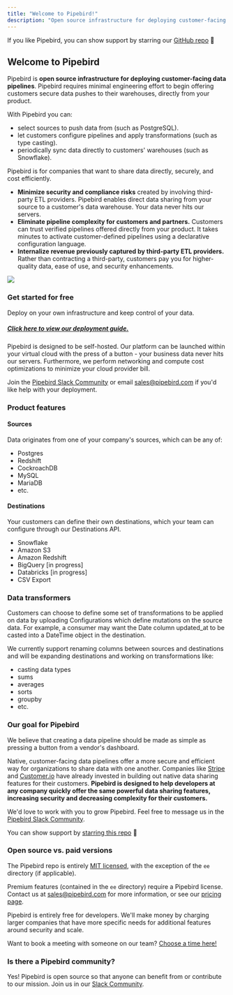 ```yaml
---
title: "Welcome to Pipebird!"
description: "Open source infrastructure for deploying customer-facing data pipelines"
---
```


If you like Pipebird, you can show support by starring our [GitHub repo](https://github.com/pipebird/pipebird) 🌟

## Welcome to Pipebird

Pipebird is **open source infrastructure for deploying customer-facing data
pipelines**. Pipebird requires minimal engineering effort to begin offering
customers secure data pushes to their warehouses, directly from your product.

With Pipebird you can:

- select sources to push data from (such as PostgreSQL).
- let customers configure pipelines and apply transformations (such as type
  casting).
- periodically sync data directly to customers' warehouses (such as Snowflake).

Pipebird is for companies that want to share data directly, securely, and cost
efficiently.

- **Minimize security and compliance risks** created by involving third-party
  ETL providers. Pipebird enables direct data sharing from your source to a
  customer's data warehouse. Your data never hits our servers.
- **Eliminate pipeline complexity for customers and partners.** Customers can
  trust verified pipelines offered directly from your product. It takes minutes
  to activate customer-defined pipelines using a declarative configuration
  language.
- **Internalize revenue previously captured by third-party ETL providers.**
  Rather than contracting a third-party, customers pay you for higher-quality
  data, ease of use, and security enhancements.

![](/images/welcome-to-pipebird.svg)

### Get started for free

Deploy on your own infrastructure and keep control of your data.

##### [Click here to view our deployment guide.](/reference/quickstart)

Pipebird is designed to be self-hosted. Our platform can be launched within your
virtual cloud with the press of a button - your business data never hits our
servers. Furthermore, we perform networking and compute cost optimizations to
minimize your cloud provider bill.

Join the
[Pipebird Slack Community](https://join.slack.com/t/pipebirdcommunity/shared%5Finvite/zt-1emvmxdk6-jBc9qXDDgeLhinJ8ktOgHg)
or email [sales@pipebird.com](mailto:sales@pipebird.com) if you'd like help with
your deployment.

### Product features

#### Sources

Data originates from one of your company's sources, which can be any of:

- Postgres
- Redshift
- CockroachDB
- MySQL
- MariaDB
- etc.

#### Destinations

Your customers can define their own destinations, which your team can configure
through our Destinations API.

- Snowflake
- Amazon S3
- Amazon Redshift
- BigQuery \[in progress\]
- Databricks \[in progress\]
- CSV Export

### Data transformers

Customers can choose to define some set of transformations to be applied on data
by uploading Configurations which define mutations on the source data. For
example, a consumer may want the Date column updated_at to be casted into a
DateTime object in the destination.

We currently support renaming columns between sources and destinations and will
be expanding destinations and working on transformations like:

- casting data types
- sums
- averages
- sorts
- groupby
- etc.

### Our goal for Pipebird

We believe that creating a data pipeline should be made as simple as pressing a
button from a vendor's dashboard.

Native, customer-facing data pipelines offer a more secure and efficient way for
organizations to share data with one another. Companies like
[Stripe](https://stripe.com/data-pipeline) and
[Customer.io](https://customer.io/data-warehouse) have already invested in
building out native data sharing features for their customers. **Pipebird is
designed to help developers at any company quickly offer the same powerful data
sharing features, increasing security and decreasing complexity for their
customers.**

We'd love to work with you to grow Pipebird. Feel free to message us in the
[Pipebird Slack Community](https://join.slack.com/t/pipebirdcommunity/shared%5Finvite/zt-1emvmxdk6-jBc9qXDDgeLhinJ8ktOgHg).

You can show support by
[starring this repo](https://github.com/pipebird/pipebird) 🌟

### Open source vs. paid versions

The Pipebird repo is entirely [MIT licensed](/LICENSE), with the exception of
the `ee` directory (if applicable).

Premium features (contained in the `ee` directory) require a Pipebird license.
Contact us at [sales@pipebird.com](mailto:sales@pipebird.com) for more
information, or see our [pricing page](https://pipebird.com/pricing).

Pipebird is entirely free for developers. We'll make money by charging larger
companies that have more specific needs for additional features around security
and scale.

Want to book a meeting with someone on our team?
[Choose a time here!](https://calendly.com/pipebird)

### Is there a Pipebird community?

Yes! Pipebird is open source so that anyone can benefit from or contribute to
our mission. Join us in our
[Slack Community](https://join.slack.com/t/pipebirdcommunity/shared%5Finvite/zt-1emvmxdk6-jBc9qXDDgeLhinJ8ktOgHg).
